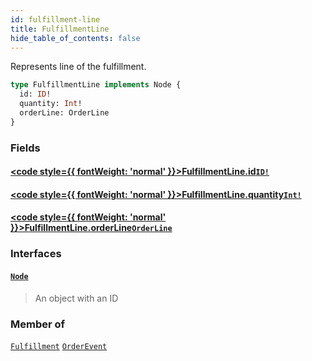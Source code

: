 ```yaml
---
id: fulfillment-line
title: FulfillmentLine
hide_table_of_contents: false
---
```








Represents line of the fulfillment.

```graphql
type FulfillmentLine implements Node {
  id: ID!
  quantity: Int!
  orderLine: OrderLine
}
```


### Fields

#### [<code style={{ fontWeight: 'normal' }}>FulfillmentLine.<b>id</b></code>](#)<Bullet />[`ID!`](../../../developer/api-reference/scalars/id) <Badge class="secondary" text="non-null"/> <Badge class="secondary" text="scalar"/>
> 
> 

#### [<code style={{ fontWeight: 'normal' }}>FulfillmentLine.<b>quantity</b></code>](#)<Bullet />[`Int!`](../../../developer/api-reference/scalars/int) <Badge class="secondary" text="non-null"/> <Badge class="secondary" text="scalar"/>
> 
> 

#### [<code style={{ fontWeight: 'normal' }}>FulfillmentLine.<b>orderLine</b></code>](#)<Bullet />[`OrderLine`](../../../developer/api-reference/objects/order-line) <Badge class="secondary" text="object"/>
> 
> 

### Interfaces

#### [`Node`](../../../developer/api-reference/interfaces/node) <Badge class="secondary" text="interface"/>
> An object with an ID
> 



### Member of

[`Fulfillment`](../../../developer/api-reference/objects/fulfillment)  <Badge class="secondary" text="object"/><Bullet />[`OrderEvent`](../../../developer/api-reference/objects/order-event)  <Badge class="secondary" text="object"/>



